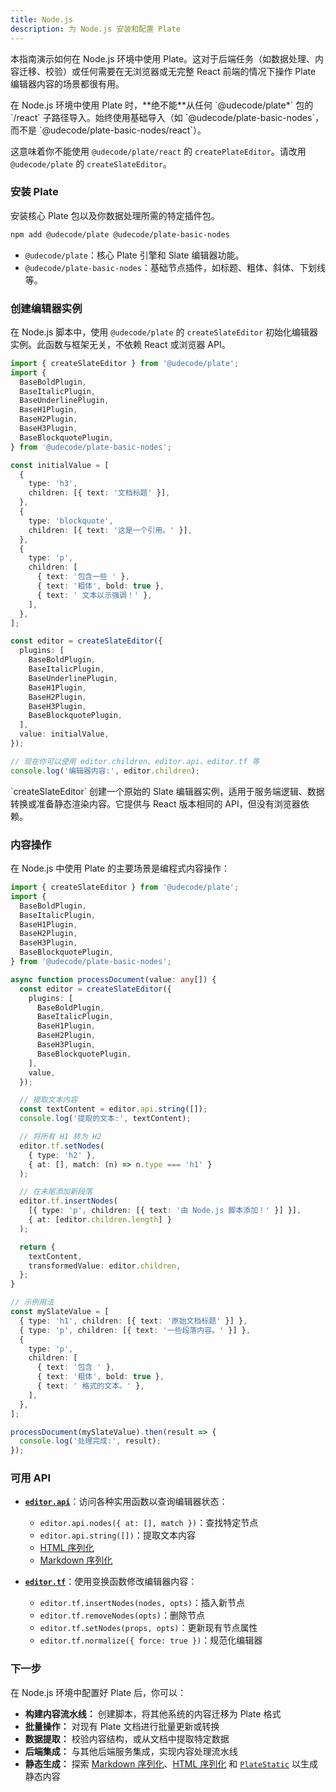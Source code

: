```yaml
---
title: Node.js
description: 为 Node.js 安装和配置 Plate
---
```


本指南演示如何在 Node.js 环境中使用 Plate。这对于后端任务（如数据处理、内容迁移、校验）或任何需要在无浏览器或无完整 React 前端的情况下操作 Plate 编辑器内容的场景都很有用。

<Callout type="warning" title="Node.js 关键限制">
  在 Node.js 环境中使用 Plate 时，**绝不能**从任何 `@udecode/plate*` 包的 `/react` 子路径导入。始终使用基础导入（如 `@udecode/plate-basic-nodes`，而不是 `@udecode/plate-basic-nodes/react`）。

  这意味着你不能使用 `@udecode/plate/react` 的 `createPlateEditor`。请改用 `@udecode/plate` 的 `createSlateEditor`。
</Callout>

<Steps>

### 安装 Plate

安装核心 Plate 包以及你数据处理所需的特定插件包。

```bash
npm add @udecode/plate @udecode/plate-basic-nodes
```

-   `@udecode/plate`：核心 Plate 引擎和 Slate 编辑器功能。
-   `@udecode/plate-basic-nodes`：基础节点插件，如标题、粗体、斜体、下划线等。

### 创建编辑器实例

在 Node.js 脚本中，使用 `@udecode/plate` 的 `createSlateEditor` 初始化编辑器实例。此函数与框架无关，不依赖 React 或浏览器 API。

```typescript title="scripts/process-content.ts"
import { createSlateEditor } from '@udecode/plate';
import {
  BaseBoldPlugin,
  BaseItalicPlugin,
  BaseUnderlinePlugin,
  BaseH1Plugin,
  BaseH2Plugin,
  BaseH3Plugin,
  BaseBlockquotePlugin,
} from '@udecode/plate-basic-nodes';

const initialValue = [
  {
    type: 'h3',
    children: [{ text: '文档标题' }],
  },
  {
    type: 'blockquote',
    children: [{ text: '这是一个引用。' }],
  },
  {
    type: 'p',
    children: [
      { text: '包含一些 ' },
      { text: '粗体', bold: true },
      { text: ' 文本以示强调！' },
    ],
  },
];

const editor = createSlateEditor({
  plugins: [
    BaseBoldPlugin,
    BaseItalicPlugin,
    BaseUnderlinePlugin,
    BaseH1Plugin,
    BaseH2Plugin,
    BaseH3Plugin,
    BaseBlockquotePlugin,
  ],
  value: initialValue,
});

// 现在你可以使用 editor.children、editor.api、editor.tf 等
console.log('编辑器内容:', editor.children);
```

<Callout type="info">
  `createSlateEditor` 创建一个原始的 Slate 编辑器实例，适用于服务端逻辑、数据转换或准备静态渲染内容。它提供与 React 版本相同的 API，但没有浏览器依赖。
</Callout>

### 内容操作

在 Node.js 中使用 Plate 的主要场景是编程式内容操作：

```typescript title="scripts/transform-content.ts"
import { createSlateEditor } from '@udecode/plate';
import {
  BaseBoldPlugin,
  BaseItalicPlugin,
  BaseH1Plugin,
  BaseH2Plugin,
  BaseH3Plugin,
  BaseBlockquotePlugin,
} from '@udecode/plate-basic-nodes';

async function processDocument(value: any[]) {
  const editor = createSlateEditor({
    plugins: [
      BaseBoldPlugin,
      BaseItalicPlugin,
      BaseH1Plugin,
      BaseH2Plugin,
      BaseH3Plugin,
      BaseBlockquotePlugin,
    ],
    value,
  });

  // 提取文本内容
  const textContent = editor.api.string([]);
  console.log('提取的文本:', textContent);

  // 将所有 H1 转为 H2
  editor.tf.setNodes(
    { type: 'h2' },
    { at: [], match: (n) => n.type === 'h1' }
  );

  // 在末尾添加新段落
  editor.tf.insertNodes(
    [{ type: 'p', children: [{ text: '由 Node.js 脚本添加！' }] }],
    { at: [editor.children.length] }
  );

  return {
    textContent,
    transformedValue: editor.children,
  };
}

// 示例用法
const mySlateValue = [
  { type: 'h1', children: [{ text: '原始文档标题' }] },
  { type: 'p', children: [{ text: '一些段落内容。' }] },
  {
    type: 'p',
    children: [
      { text: '包含 ' },
      { text: '粗体', bold: true },
      { text: ' 格式的文本。' },
    ],
  },
];

processDocument(mySlateValue).then(result => {
  console.log('处理完成:', result);
});
```

### 可用 API

-   **[`editor.api`](/docs/api/slate/editor-api)**：访问各种实用函数以查询编辑器状态：
    -   `editor.api.nodes({ at: [], match })`：查找特定节点
    -   `editor.api.string([])`：提取文本内容
    -   [HTML 序列化](/docs/html)
    -   [Markdown 序列化](/docs/markdown)

-   **[`editor.tf`](/docs/api/slate/editor-transforms)**：使用变换函数修改编辑器内容：
    -   `editor.tf.insertNodes(nodes, opts)`：插入新节点
    -   `editor.tf.removeNodes(opts)`：删除节点
    -   `editor.tf.setNodes(props, opts)`：更新现有节点属性
    -   `editor.tf.normalize({ force: true })`：规范化编辑器

</Steps>

### 下一步

在 Node.js 环境中配置好 Plate 后，你可以：

*   **构建内容流水线：** 创建脚本，将其他系统的内容迁移为 Plate 格式
*   **批量操作：** 对现有 Plate 文档进行批量更新或转换
*   **数据提取：** 校验内容结构，或从文档中提取特定数据
*   **后端集成：** 与其他后端服务集成，实现内容处理流水线
*   **静态生成：** 探索 [Markdown 序列化](/docs/markdown)、[HTML 序列化](/docs/html) 和 [`PlateStatic`](/docs/plate-static) 以生成静态内容 